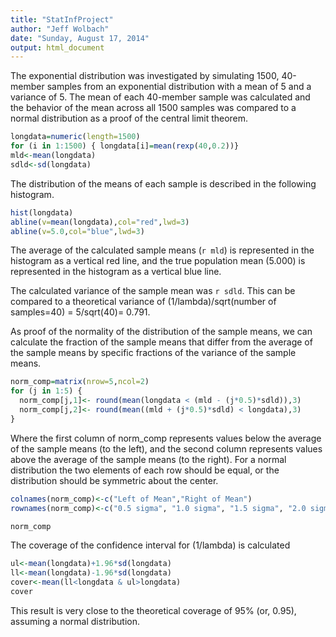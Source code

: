 ```yaml
---
title: "StatInfProject"
author: "Jeff Wolbach"
date: "Sunday, August 17, 2014"
output: html_document
---
```


The exponential distribution was investigated by simulating 1500, 40-member samples from an exponential distribution with a mean of 5 and a variance of 5.  The mean of each 40-member sample was calculated and the behavior of the mean across all 1500 samples was compared to a normal distribution as a proof of the central limit theorem.
```r
longdata=numeric(length=1500)
for (i in 1:1500) { longdata[i]=mean(rexp(40,0.2))}
mld<-mean(longdata)
sdld<-sd(longdata)
```
The distribution of the means of each sample is described in the following histogram.

```r
hist(longdata)
abline(v=mean(longdata),col="red",lwd=3)
abline(v=5.0,col="blue",lwd=3)
```

The average of the calculated sample means (`r mld`) is represented in the histogram as a vertical red line, and the true population mean (5.000) is represented in the histogram as a vertical blue line.

The calculated variance of the sample mean was `r sdld`.  This can be compared to a theoretical variance of (1/lambda)/sqrt(number of samples=40) = 5/sqrt(40)= 0.791.

As proof of the normality of the distribution of the sample means, we can calculate the fraction of the sample means that differ from the average of the sample means by specific fractions of the variance of the sample means.

```r
norm_comp=matrix(nrow=5,ncol=2)
for (j in 1:5) { 
  norm_comp[j,1]<- round(mean(longdata < (mld - (j*0.5)*sdld)),3)
  norm_comp[j,2]<- round(mean((mld + (j*0.5)*sdld) < longdata),3)
}
```


Where the first column of norm_comp represents values below the average of the sample means (to the left), and the second column represents values above the average of the sample means (to the right).  For a normal distribution the two elements of each row should be equal, or the distribution should be symmetric about the center.
```r
colnames(norm_comp)<-c("Left of Mean","Right of Mean")
rownames(norm_comp)<-c("0.5 sigma", "1.0 sigma", "1.5 sigma", "2.0 sigma", "2.5 sigma")
```
```r
norm_comp
```

The coverage of the confidence interval for (1/lambda) is calculated

```r
ul<-mean(longdata)+1.96*sd(longdata)
ll<-mean(longdata)-1.96*sd(longdata)
cover<-mean(ll<longdata & ul>longdata)
cover
```

This result is very close to the theoretical coverage of 95% (or, 0.95), assuming a normal distribution.

